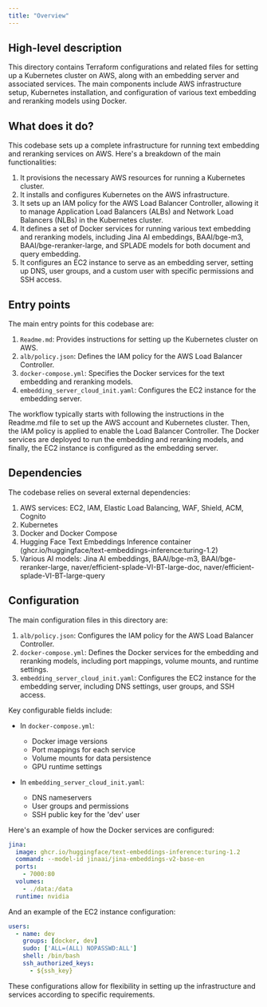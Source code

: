 ```yaml
---
title: "Overview"
---
```


## High-level description
This directory contains Terraform configurations and related files for setting up a Kubernetes cluster on AWS, along with an embedding server and associated services. The main components include AWS infrastructure setup, Kubernetes installation, and configuration of various text embedding and reranking models using Docker.

## What does it do?
This codebase sets up a complete infrastructure for running text embedding and reranking services on AWS. Here's a breakdown of the main functionalities:

1. It provisions the necessary AWS resources for running a Kubernetes cluster.
2. It installs and configures Kubernetes on the AWS infrastructure.
3. It sets up an IAM policy for the AWS Load Balancer Controller, allowing it to manage Application Load Balancers (ALBs) and Network Load Balancers (NLBs) in the Kubernetes cluster.
4. It defines a set of Docker services for running various text embedding and reranking models, including Jina AI embeddings, BAAI/bge-m3, BAAI/bge-reranker-large, and SPLADE models for both document and query embedding.
5. It configures an EC2 instance to serve as an embedding server, setting up DNS, user groups, and a custom user with specific permissions and SSH access.

## Entry points
The main entry points for this codebase are:

1. `Readme.md`: Provides instructions for setting up the Kubernetes cluster on AWS.
2. `alb/policy.json`: Defines the IAM policy for the AWS Load Balancer Controller.
3. `docker-compose.yml`: Specifies the Docker services for the text embedding and reranking models.
4. `embedding_server_cloud_init.yaml`: Configures the EC2 instance for the embedding server.

The workflow typically starts with following the instructions in the Readme.md file to set up the AWS account and Kubernetes cluster. Then, the IAM policy is applied to enable the Load Balancer Controller. The Docker services are deployed to run the embedding and reranking models, and finally, the EC2 instance is configured as the embedding server.

## Dependencies
The codebase relies on several external dependencies:

1. AWS services: EC2, IAM, Elastic Load Balancing, WAF, Shield, ACM, Cognito
2. Kubernetes
3. Docker and Docker Compose
4. Hugging Face Text Embeddings Inference container (ghcr.io/huggingface/text-embeddings-inference:turing-1.2)
5. Various AI models: Jina AI embeddings, BAAI/bge-m3, BAAI/bge-reranker-large, naver/efficient-splade-VI-BT-large-doc, naver/efficient-splade-VI-BT-large-query

## Configuration
The main configuration files in this directory are:

1. `alb/policy.json`: Configures the IAM policy for the AWS Load Balancer Controller.
2. `docker-compose.yml`: Defines the Docker services for the embedding and reranking models, including port mappings, volume mounts, and runtime settings.
3. `embedding_server_cloud_init.yaml`: Configures the EC2 instance for the embedding server, including DNS settings, user groups, and SSH access.

Key configurable fields include:

- In `docker-compose.yml`:
  - Docker image versions
  - Port mappings for each service
  - Volume mounts for data persistence
  - GPU runtime settings

- In `embedding_server_cloud_init.yaml`:
  - DNS nameservers
  - User groups and permissions
  - SSH public key for the 'dev' user

Here's an example of how the Docker services are configured:

```yaml
jina:
  image: ghcr.io/huggingface/text-embeddings-inference:turing-1.2
  command: --model-id jinaai/jina-embeddings-v2-base-en
  ports:
    - 7000:80
  volumes:
    - ./data:/data
  runtime: nvidia
```

And an example of the EC2 instance configuration:

```yaml
users:
  - name: dev
    groups: [docker, dev]
    sudo: ['ALL=(ALL) NOPASSWD:ALL']
    shell: /bin/bash
    ssh_authorized_keys:
      - ${ssh_key}
```

These configurations allow for flexibility in setting up the infrastructure and services according to specific requirements.